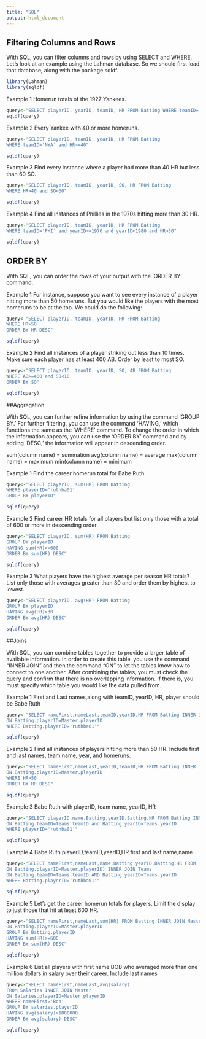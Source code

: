 ```yaml
---
title: "SQL"
output: html_document
---
```


## Filtering Columns and Rows
With SQL, you can filter columns and rows by using SELECT and WHERE. Let's look at an example using the Lahman database. So we should first load that database, along with the package sqldf.
```r
library(Lahman)
library(sqldf)
```

Example 1
Homerun totals of the 1927 Yankees.
```r
query<-"SELECT playerID, yearID, teamID, HR FROM Batting WHERE teamID='NYA'and yearID=1927"
sqldf(query)

```

Example 2
Every Yankee with 40 or more homeruns.
```r
query<-"SELECT playerID, teamID, yearID, HR FROM Batting
WHERE teamID='NYA' and HR>=40"

sqldf(query)
```

Example 3
Find every instance where a player had more than 40 HR but less than 60 SO.
```r
query<-"SELECT playerID, teamID, yearID, SO, HR FROM Batting
WHERE HR>40 and SO<60"

sqldf(query)
```

Example 4
Find all instances of Phillies in the 1970s hitting more than 30 HR. 

```r
query<-"SELECT playerID, teamID, yearID, HR FROM Batting
WHERE teamID='PHI' and yearID>=1970 and yearID<1980 and HR>30"

sqldf(query)
```


## ORDER BY

With SQL, you can order the rows of your output with the 'ORDER BY' command.

Example 1
For instance, suppose you want to see every instance of a player hitting more than 50 homeruns. But you would like the players with the most homeruns to be at the top. We could do the following:

```r
query<-"SELECT playerID, teamID, yearID, HR FROM Batting
WHERE HR>50
ORDER BY HR DESC"

sqldf(query)
```

Example 2
Find all instances of a player striking out less than 10 times. Make sure each player has at least 400 AB. Order by least to most SO.
```r
query<-"SELECT playerID, teamID, yearID, SO, AB FROM Batting
WHERE AB>=400 and SO<10
ORDER BY SO"

sqldf(query)
```

##Aggregation

With SQL, you can further refine information by using the command 'GROUP BY.' For further filtering, you can use the command 'HAVING,' which functions the same as the 'WHERE' command. To change the order in which the information appears, you can use the 'ORDER BY' command and by adding 'DESC,' the information will appear in descending order.

sum(column name) = summation
avg(column name) = average
max(column name) = maximum
min(column name) = minimum

Example 1
Find the career homerun total for Babe Ruth

```r
query<-"SELECT playerID, sum(HR) FROM Batting
WHERE playerID='ruthba01'
GROUP BY playerID"

sqldf(query)
```

Example 2
Find career HR totals for all players but list only those with a total of 600 or more in descending order.

```r
query<-"SELECT playerID, sum(HR) FROM Batting
GROUP BY playerID
HAVING sum(HR)>=600
ORDER BY sum(HR) DESC"

sqldf(query)
```

Example 3
What players have the highest average per season HR totals? List only those with averages greater than 30 and order them by highest to lowest.

```r
query<-"SELECT playerID, avg(HR) FROM Batting
GROUP BY playerID
HAVING avg(HR)>30
ORDER BY avg(HR) DESC"

sqldf(query)
```

##Joins

With SQL, you can combine tables together to provide a larger table of available information. In order to create this table, you use the command "INNER JOIN" and then the command "ON" to let the tables know how to connect to one another. After combining the tables, you must check the query and confirm that there is no overlapping information. If there is, you must specify which table you would like the data pulled from. 

Example 1
First and Last names,along with teamID, yearID, HR, player should be Babe Ruth

```r
query<-"SELECT nameFirst,nameLast,teamID,yearID,HR FROM Batting INNER JOIN Master
ON Batting.playerID=Master.playerID
WHERE Batting.playerID='ruthba01'"

sqldf(query)
```

Example 2
Find all instances of players hitting more than 50 HR. Include first and last names, team name, year, and homeruns.

```r
query<-"SELECT nameFirst,nameLast,yearID,teamID,HR FROM Batting INNER JOIN Master
ON Batting.playerID=Master.playerID
WHERE HR>50
ORDER BY HR DESC"

sqldf(query)
```

Example 3
Babe Ruth with playerID, team name, yearID, HR

```r
query<-"SELECT playerID,name,Batting.yearID,Batting.HR FROM Batting INNER JOIN Teams
ON Batting.teamID=Teams.teamID and Batting.yearID=Teams.yearID
WHERE playerID='ruthba01'"

sqldf(query)
```

Example 4
Babe Ruth
playerID,teamID,yearID,HR
first and last name,name

```r
query<-"SELECT nameFirst,nameLast,name,Batting.yearID,Batting.HR FROM (Batting INNER JOIN Master
ON Batting.playerID=Master.playerID) INNER JOIN Teams
ON Batting.teamID=Teams.teamID AND Batting.yearID=Teams.yearID
WHERE Batting.playerID='ruthba01'"

sqldf(query)
```

Example 5
Let's get the career homerun totals for players. Limit the display to just those that hit at least 600 HR. 

```r
query<-"SELECT nameFirst,nameLast,sum(HR) FROM Batting INNER JOIN Master
ON Batting.playerID=Master.playerID
GROUP BY Batting.playerID
HAVING sum(HR)>=600
ORDER BY sum(HR) DESC"

sqldf(query)
```


Example 6
List all players with first name BOB who averaged more than one million dollars in salary over their career. Include last names

```r
query<-"SELECT nameFirst,nameLast,avg(salary)
FROM Salaries INNER JOIN Master
ON Salaries.playerID=Master.playerID
WHERE nameFirst='Bob'
GROUP BY salaries.playerID
HAVING avg(salary)>1000000
ORDER BY avg(salary) DESC"

sqldf(query)
```

